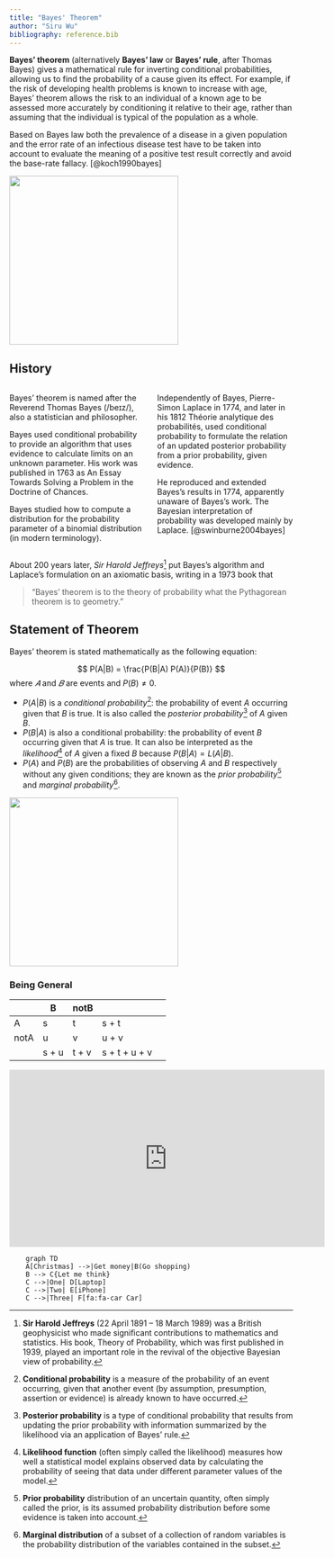 ```yaml
---
title: "Bayes' Theorem"
author: "Siru Wu"
bibliography: reference.bib
---
```


**Bayes' theorem** (alternatively **Bayes' law** or **Bayes' rule**, after Thomas Bayes) gives a mathematical rule for inverting conditional probabilities, allowing us to find the probability of a cause given its effect. For example, if the risk of developing health problems is known to increase with age, Bayes' theorem allows the risk to an individual of a known age to be assessed more accurately by conditioning it relative to their age, rather than assuming that the individual is typical of the population as a whole. 

Based on Bayes law both the prevalence of a disease in a given population and the error rate of an infectious disease test have to be taken into account to evaluate the meaning of a positive test result correctly and avoid the base-rate fallacy. [@koch1990bayes]


![ ](images/Bayes_icon.png){width=300px}

## History

:::: {.columns}

::: {.column width="50%"}
Bayes' theorem is named after the Reverend Thomas Bayes (/beɪz/), also a statistician and philosopher. 

Bayes used conditional probability to provide an algorithm that uses evidence to calculate limits on an unknown parameter. His work was published in 1763 as An Essay Towards Solving a Problem in the Doctrine of Chances. 

Bayes studied how to compute a distribution for the probability parameter of a binomial distribution (in modern terminology).  
:::

::: {.column width="50%"}
Independently of Bayes, Pierre-Simon Laplace in 1774, and later in his 1812 Théorie analytique des probabilités, used conditional probability to formulate the relation of an updated posterior probability from a prior probability, given evidence. 

He reproduced and extended Bayes's results in 1774, apparently unaware of Bayes's work. The Bayesian interpretation of probability was developed mainly by Laplace. [@swinburne2004bayes]
:::

::::

About 200 years later, *Sir Harold Jeffreys*[^1] put Bayes's algorithm and Laplace's formulation on an axiomatic basis, writing in a 1973 book that 

> "Bayes' theorem is to the theory of probability what the Pythagorean theorem is to geometry." 

## Statement of Theorem
Bayes' theorem is stated mathematically as the following equation:

$$
P(A|B) = \frac{P(B|A) P(A)}{P(B)}
$$
where $𝐴$ and $𝐵$ are events and $P(B) \not = 0$.

- $P(A|B)$ is a *conditional probability*[^2]: the probability of event $A$ occurring given that $B$ is true. It is also called the *posterior probability*[^3] of $A$ given $B$.
- $P(B|A)$ is also a conditional probability: the probability of event $B$ occurring given that $A$ is true. It can also be interpreted as the *likelihood*[^4] of $A$ given a fixed $B$ because $P(B|A) = L(A|B)$.
- $P(A)$ and $P(B)$ are the probabilities of observing $A$ and $B$ respectively without any given conditions; they are known as the *prior probability*[^5] and *marginal probability*[^6].

![ ](images/Bayes_theorem_visual_proof.png){width=300px}

### Being General
|      | B     | notB  |               |   |
|------|-------|-------|---------------|---|
| A    | s     | t     | s + t         |   |
| notA | u     | v     | u + v         |   |
|      | s + u | t + v | s + t + u + v |   |


::: {#video}
<iframe width="560" height="315" src="https://www.youtube.com/embed/cqTwHnNbc8g" 
frameborder="0" allow="accelerometer; autoplay; clipboard-write; encrypted-media; gyroscope; picture-in-picture" 
allowfullscreen></iframe>
:::

```mermaid
    graph TD 
    A[Christmas] -->|Get money|B(Go shopping) 
    B --> C{Let me think} 
    C -->|One| D[Laptop] 
    C -->|Two| E[iPhone] 
    C -->|Three| F[fa:fa-car Car]
```

[^1]: **Sir Harold Jeffreys** (22 April 1891 – 18 March 1989) was a British geophysicist who made significant contributions to mathematics and statistics. His book, Theory of Probability, which was first published in 1939, played an important role in the revival of the objective Bayesian view of probability.
[^2]: **Conditional probability** is a measure of the probability of an event occurring, given that another event (by assumption, presumption, assertion or evidence) is already known to have occurred.
[^3]: **Posterior probability** is a type of conditional probability that results from updating the prior probability with information summarized by the likelihood via an application of Bayes' rule.
[^4]: **Likelihood function** (often simply called the likelihood) measures how well a statistical model explains observed data by calculating the probability of seeing that data under different parameter values of the model.
[^5]: **Prior probability** distribution of an uncertain quantity, often simply called the prior, is its assumed probability distribution before some evidence is taken into account.
[^6]: **Marginal distribution** of a subset of a collection of random variables is the probability distribution of the variables contained in the subset.
